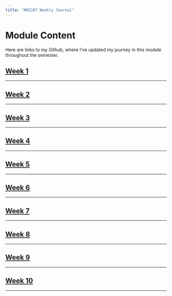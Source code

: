 ```yaml
---
title: "NM2207 Weekly Journal"
---
```


# Module Content

Here are links to my Github, where I’ve updated my journey in this module throughout the semester.

## [Week 1](https://github.com/estherkho/NM2207.github.io/tree/main/Week%201)

------------------------------------------------------------------------

## [Week 2](https://github.com/estherkho/NM2207.github.io/tree/main/Week%202)

------------------------------------------------------------------------

## [Week 3](https://github.com/estherkho/NM2207.github.io/tree/main/Week%203)

------------------------------------------------------------------------

## [Week 4](https://github.com/estherkho/NM2207.github.io/tree/main/Week%204)

------------------------------------------------------------------------

## [Week 5](https://github.com/estherkho/NM2207.github.io/tree/main/Week%205)

------------------------------------------------------------------------

## [Week 6](https://github.com/estherkho/NM2207.github.io/tree/main/Week%206)

------------------------------------------------------------------------

## [Week 7](https://github.com/estherkho/NM2207.github.io/tree/main/Week%207)

------------------------------------------------------------------------

## [Week 8](https://github.com/estherkho/NM2207.github.io/tree/main/Week%208)

------------------------------------------------------------------------

## [Week 9](https://github.com/estherkho/NM2207.github.io/tree/main/Week%209)

------------------------------------------------------------------------

## [Week 10](https://github.com/estherkho/NM2207.github.io/tree/main/Week%2010)

------------------------------------------------------------------------
